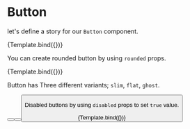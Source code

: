 

<Meta title="Components/Button" component={Button} />


# Button

let's define a story for our `Button` component.

<Canvas>
  <Story args={{ label: "Button" }} name="Primary Button">
    {Template.bind({})}
  </Story>
</Canvas>

You can create rounded button by using `rounded` props.

<Canvas>
  <Story args={{ label: "Button", rounded: true }} name="Rounded Button">
    {Template.bind({})}
  </Story>
</Canvas>

Button has Three different variants; `slim`, `flat`, `ghost`.

<Canvas>
  <Story name="Slim button">
    <HStack>
      <Button variant="slim" label="Slim Button" />
      <Button variant="flat" label="Flat Button" />
      <Button variant="ghost" label="Ghost Button" />
    </HStack>
  </Story>
</Canvas>

Disabled buttons by using `disabled` props to set `true` value.

<Canvas>
  <Story args={{ label: "Button", disabled: true }} name="Disabled Button">
    {Template.bind({})}
  </Story>
</Canvas>
